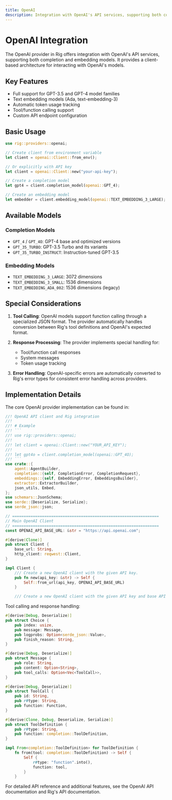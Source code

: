 ```yaml
---
title: OpenAI
description: Integration with OpenAI's API services, supporting both completion and embedding models.
---
```



# OpenAI Integration

The OpenAI provider in Rig offers integration with OpenAI's API services, supporting both completion and embedding models. It provides a client-based architecture for interacting with OpenAI's models.

## Key Features

- Full support for GPT-3.5 and GPT-4 model families
- Text embedding models (Ada, text-embedding-3)
- Automatic token usage tracking
- Tool/function calling support
- Custom API endpoint configuration

## Basic Usage

```rust
use rig::providers::openai;

// Create client from environment variable
let client = openai::Client::from_env();

// Or explicitly with API key
let client = openai::Client::new("your-api-key");

// Create a completion model
let gpt4 = client.completion_model(openai::GPT_4);

// Create an embedding model
let embedder = client.embedding_model(openai::TEXT_EMBEDDING_3_LARGE);
```

## Available Models

### Completion Models

- `GPT_4` / `GPT_4O`: GPT-4 base and optimized versions
- `GPT_35_TURBO`: GPT-3.5 Turbo and its variants
- `GPT_35_TURBO_INSTRUCT`: Instruction-tuned GPT-3.5

### Embedding Models

- `TEXT_EMBEDDING_3_LARGE`: 3072 dimensions
- `TEXT_EMBEDDING_3_SMALL`: 1536 dimensions
- `TEXT_EMBEDDING_ADA_002`: 1536 dimensions (legacy)

## Special Considerations

1. **Tool Calling**: OpenAI models support function calling through a specialized JSON format. The provider automatically handles conversion between Rig's tool definitions and OpenAI's expected format.

2. **Response Processing**: The provider implements special handling for:

   - Tool/function call responses
   - System messages
   - Token usage tracking

3. **Error Handling**: OpenAI-specific errors are automatically converted to Rig's error types for consistent error handling across providers.

## Implementation Details

The core OpenAI provider implementation can be found in:

````rust filename="rig-core/src/providers/openai.rs [1:150]"
//! OpenAI API client and Rig integration
//!
//! # Example
//! ```
//! use rig::providers::openai;
//!
//! let client = openai::Client::new("YOUR_API_KEY");
//!
//! let gpt4o = client.completion_model(openai::GPT_4O);
//! ```
use crate::{
    agent::AgentBuilder,
    completion::{self, CompletionError, CompletionRequest},
    embeddings::{self, EmbeddingError, EmbeddingsBuilder},
    extractor::ExtractorBuilder,
    json_utils, Embed,
};
use schemars::JsonSchema;
use serde::{Deserialize, Serialize};
use serde_json::json;

// ================================================================
// Main OpenAI Client
// ================================================================
const OPENAI_API_BASE_URL: &str = "https://api.openai.com";

#[derive(Clone)]
pub struct Client {
    base_url: String,
    http_client: reqwest::Client,
}

impl Client {
    /// Create a new OpenAI client with the given API key.
    pub fn new(api_key: &str) -> Self {
        Self::from_url(api_key, OPENAI_API_BASE_URL)
    }

    /// Create a new OpenAI client with the given API key and base API URL.
````

Tool calling and response handling:

```rust filename="rig-core/src/providers/openai.rs [350:450]"
#[derive(Debug, Deserialize)]
pub struct Choice {
    pub index: usize,
    pub message: Message,
    pub logprobs: Option<serde_json::Value>,
    pub finish_reason: String,
}

#[derive(Debug, Deserialize)]
pub struct Message {
    pub role: String,
    pub content: Option<String>,
    pub tool_calls: Option<Vec<ToolCall>>,
}

#[derive(Debug, Deserialize)]
pub struct ToolCall {
    pub id: String,
    pub r#type: String,
    pub function: Function,
}

#[derive(Clone, Debug, Deserialize, Serialize)]
pub struct ToolDefinition {
    pub r#type: String,
    pub function: completion::ToolDefinition,
}

impl From<completion::ToolDefinition> for ToolDefinition {
    fn from(tool: completion::ToolDefinition) -> Self {
        Self {
            r#type: "function".into(),
            function: tool,
        }
    }
```

For detailed API reference and additional features, see the OpenAI API documentation and Rig's API documentation.

<br />

<Cards>
  <Cards.Card
    title="API Reference (docs.rs)"
    href="https://docs.rs/rig-core/latest/rig/providers/openai/index.html"
  />
</Cards>
